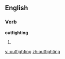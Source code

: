 ==English==

===Verb===
'''outfighting'''

# {{third-person singular of|[[outfight]]}}

[[vi:outfighting]]
[[zh:outfighting]]